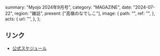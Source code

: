   summary: "Myojo 2024年9月号",
  category: "MAGAZINE",
  date: "2024-07-22",
  region: "雑誌",
  present: ["高嶺のなでしこ"],
  image: {
    path: "",
    ref: "",
  },
  acts: {
    url: "",
  },
};

## リンク

- [公式スケジュール](https://takanenonadeshiko.jp/?p=2312)
